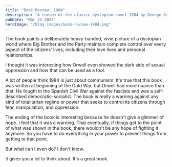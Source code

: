 ```yaml
---
title: "Book Review: 1984"
description: "A review of the classic dystopian novel 1984 by George Orwell."
pubDate: "Mar 21 2023"
heroImage: "/blog-images/book-review-1984.png"
---
```


The book paints a deliberately heavy-handed, vivid picture of a dystopian world where Big Brother and the Party maintain complete control over every aspect of the citizens' lives, including their love lives and personal relationships.

I thought it was interesting how Orwell even showed the dark side of sexual oppression and how that can be used as a tool.

A lot of people think 1984 is just about communism. It's true that this book was written at beginning of the Cold War, but Orwell had more nuance than that. He fought in the Spanish Civil War against the fascists and was a self-described democratic-socialist. The book is really a warning against any kind of totalitarian regime or power that seeks to control its citizens through fear, manipulation, and oppression.

The ending of the book is interesting because he doesn't give a glimmer of hope. I feel that it was a warning. That eventually, if things got to the point of what was shown in the book, there wouldn't be any hope of fighting it anymore. So you have to do everything in your power to prevent things from getting to that point.

But what can I even do? I don't know.

It gives you a lot to think about. It's a great book.
